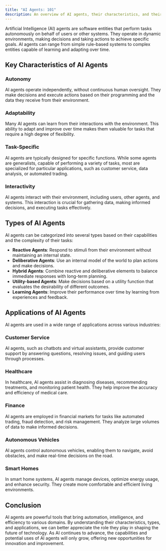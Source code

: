 ```yaml
---
title: "AI Agents: 101"
description: An overview of AI agents, their characteristics, and their applications.
---
```


Artificial Intelligence (AI) agents are software entities that perform tasks autonomously on behalf of users or other systems. They operate in dynamic environments, making decisions and taking actions to achieve specific goals. AI agents can range from simple rule-based systems to complex entities capable of learning and adapting over time.

## Key Characteristics of AI Agents

### Autonomy

AI agents operate independently, without continuous human oversight. They make decisions and execute actions based on their programming and the data they receive from their environment.

### Adaptability

Many AI agents can learn from their interactions with the environment. This ability to adapt and improve over time makes them valuable for tasks that require a high degree of flexibility.

### Task-Specific

AI agents are typically designed for specific functions. While some agents are generalists, capable of performing a variety of tasks, most are specialized for particular applications, such as customer service, data analysis, or automated trading.

### Interactivity

AI agents interact with their environment, including users, other agents, and systems. This interaction is crucial for gathering data, making informed decisions, and executing tasks effectively.

## Types of AI Agents

AI agents can be categorized into several types based on their capabilities and the complexity of their tasks:

- **Reactive Agents**: Respond to stimuli from their environment without maintaining an internal state.
- **Deliberative Agents**: Use an internal model of the world to plan actions and make decisions.
- **Hybrid Agents**: Combine reactive and deliberative elements to balance immediate responses with long-term planning.
- **Utility-based Agents**: Make decisions based on a utility function that evaluates the desirability of different outcomes.
- **Learning Agents**: Improve their performance over time by learning from experiences and feedback.

## Applications of AI Agents

AI agents are used in a wide range of applications across various industries:

### Customer Service

AI agents, such as chatbots and virtual assistants, provide customer support by answering questions, resolving issues, and guiding users through processes.

### Healthcare

In healthcare, AI agents assist in diagnosing diseases, recommending treatments, and monitoring patient health. They help improve the accuracy and efficiency of medical care.

### Finance

AI agents are employed in financial markets for tasks like automated trading, fraud detection, and risk management. They analyze large volumes of data to make informed decisions.

### Autonomous Vehicles

AI agents control autonomous vehicles, enabling them to navigate, avoid obstacles, and make real-time decisions on the road.

### Smart Homes

In smart home systems, AI agents manage devices, optimize energy usage, and enhance security. They create more comfortable and efficient living environments.

## Conclusion

AI agents are powerful tools that bring automation, intelligence, and efficiency to various domains. By understanding their characteristics, types, and applications, we can better appreciate the role they play in shaping the future of technology. As AI continues to advance, the capabilities and potential uses of AI agents will only grow, offering new opportunities for innovation and improvement.
